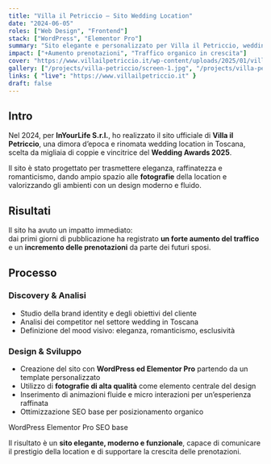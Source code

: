 ```yaml
---
title: "Villa il Petriccio — Sito Wedding Location"
date: "2024-06-05"
roles: ["Web Design", "Frontend"]
stack: ["WordPress", "Elementor Pro"]
summary: "Sito elegante e personalizzato per Villa il Petriccio, wedding location vincitrice dei Wedding Awards 2025."
impact: ["+Aumento prenotazioni", "Traffico organico in crescita"]
cover: "https://www.villailpetriccio.it/wp-content/uploads/2025/01/villailpetriccio_chisiamo.jpg"
gallery: ["/projects/villa-petriccio/screen-1.jpg", "/projects/villa-petriccio/screen-2.jpg"]
links: { "live": "https://www.villailpetriccio.it" }
draft: false
---
```



## Intro

Nel 2024, per **InYourLife S.r.l.**, ho realizzato il sito ufficiale di **Villa il Petriccio**, una dimora d’epoca e rinomata wedding location in Toscana, scelta da migliaia di coppie e vincitrice del **Wedding Awards 2025**.  

Il sito è stato progettato per trasmettere eleganza, raffinatezza e romanticismo, dando ampio spazio alle **fotografie** della location e valorizzando gli ambienti con un design moderno e fluido.

## Risultati

Il sito ha avuto un impatto immediato:  
dai primi giorni di pubblicazione ha registrato **un forte aumento del traffico** e un **incremento delle prenotazioni** da parte dei futuri sposi.

<div className="grid grid-cols-2 md:grid-cols-4 gap-4 my-8">
  <Kpi label="Prenotazioni" value="In aumento" />
  <Kpi label="Premio" value="Wedding Awards 2025" />
  <Kpi label="CMS" value="WordPress + Elementor" />
  <Kpi label="Esperienza utente" value="Ottimizzata" />
</div>

## Processo

### Discovery & Analisi
- Studio della brand identity e degli obiettivi del cliente  
- Analisi dei competitor nel settore wedding in Toscana  
- Definizione del mood visivo: eleganza, romanticismo, esclusività  

### Design & Sviluppo
- Creazione del sito con **WordPress ed Elementor Pro** partendo da un template personalizzato  
- Utilizzo di **fotografie di alta qualità** come elemento centrale del design  
- Inserimento di animazioni fluide e micro interazioni per un’esperienza raffinata  
- Ottimizzazione SEO base per posizionamento organico  

<div className="flex gap-2 mt-4">
  <Badge>WordPress</Badge>
  <Badge>Elementor Pro</Badge>
  <Badge>SEO base</Badge>
</div>

Il risultato è un **sito elegante, moderno e funzionale**, capace di comunicare il prestigio della location e di supportare la crescita delle prenotazioni.